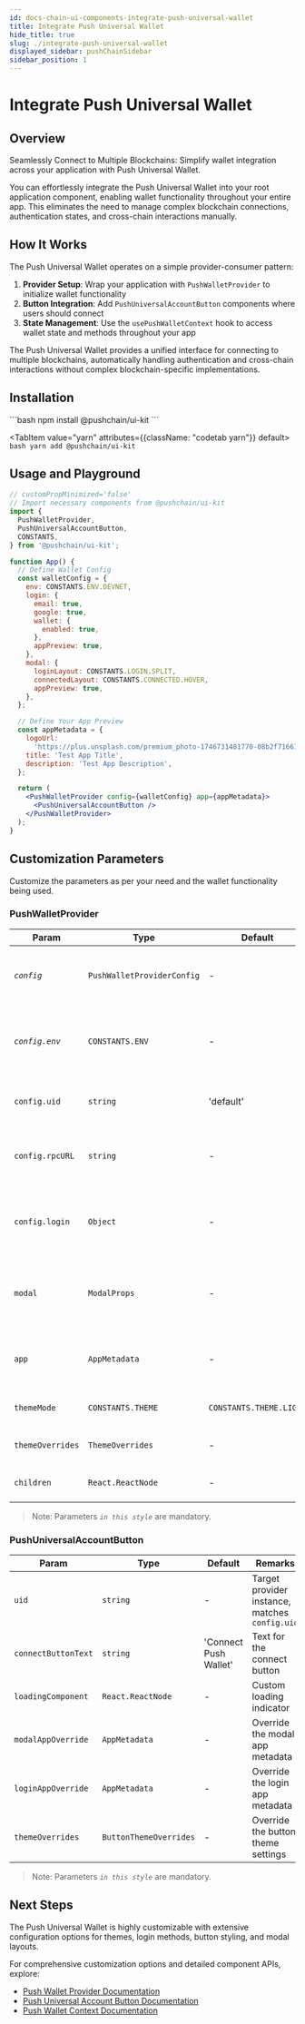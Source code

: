 ```yaml
---
id: docs-chain-ui-components-integrate-push-universal-wallet
title: Integrate Push Universal Wallet
hide_title: true
slug: ./integrate-push-universal-wallet
displayed_sidebar: pushChainSidebar
sidebar_position: 1
---
```



# Integrate Push Universal Wallet

## Overview

Seamlessly Connect to Multiple Blockchains: Simplify wallet integration across your application with Push Universal Wallet.

You can effortlessly integrate the Push Universal Wallet into your root application component, enabling wallet functionality throughout your entire app. This eliminates the need to manage complex blockchain connections, authentication states, and cross-chain interactions manually.

## How It Works

The Push Universal Wallet operates on a simple provider-consumer pattern:

1. **Provider Setup**: Wrap your application with `PushWalletProvider` to initialize wallet functionality
2. **Button Integration**: Add `PushUniversalAccountButton` components where users should connect
3. **State Management**: Use the `usePushWalletContext` hook to access wallet state and methods throughout your app

The Push Universal Wallet provides a unified interface for connecting to multiple blockchains, automatically handling authentication and cross-chain interactions without complex blockchain-specific implementations.

## Installation

<Tabs className="codetabs" groupId="code-examples">
  <TabItem value="npm" attributes={{className: "codetab npm"}} default>
    ```bash
    npm install @pushchain/ui-kit
    ```
  </TabItem>

  <TabItem value="yarn" attributes={{className: "codetab yarn"}} default>
    ```bash
    yarn add @pushchain/ui-kit
    ```
  </TabItem>
</Tabs>

## Usage and Playground

```jsx live
// customPropMinimized='false'
// Import necessary components from @pushchain/ui-kit
import {
  PushWalletProvider,
  PushUniversalAccountButton,
  CONSTANTS,
} from '@pushchain/ui-kit';

function App() {
  // Define Wallet Config
  const walletConfig = {
    env: CONSTANTS.ENV.DEVNET,
    login: {
      email: true,
      google: true,
      wallet: {
        enabled: true,
      },
      appPreview: true,
    },
    modal: {
      loginLayout: CONSTANTS.LOGIN.SPLIT,
      connectedLayout: CONSTANTS.CONNECTED.HOVER,
      appPreview: true,
    },
  };

  // Define Your App Preview
  const appMetadata = {
    logoUrl:
      'https://plus.unsplash.com/premium_photo-1746731481770-08b2f71661d0?q=80&w=2671&auto=format&fit=crop&ixlib=rb-4.1.0&ixid=M3wxMjA3fDB8MHxwaG90by1wYWdlfHx8fGVufDB8fHx8fA%3D%3D',
    title: 'Test App Title',
    description: 'Test App Description',
  };

  return (
    <PushWalletProvider config={walletConfig} app={appMetadata}>
      <PushUniversalAccountButton />
    </PushWalletProvider>
  );
}
```

## Customization Parameters

Customize the parameters as per your need and the wallet functionality being used.

### PushWalletProvider

| Param            | Type                       | Default                 | Remarks                                                  |
| ---------------- | -------------------------- | ----------------------- | -------------------------------------------------------- |
| _`config`_       | `PushWalletProviderConfig` | -                       | Core configuration object for wallet connections         |
| _`config.env`_   | `CONSTANTS.ENV`            | -                       | Chain environment - 'TESTNET', 'MAINNET', or 'LOCAL'     |
| `config.uid`     | `string`                   | 'default'               | Unique identifier for this provider instance             |
| `config.rpcURL`  | `string`                   | -                       | Custom JSON-RPC endpoint for supported chains            |
| `config.login`   | `Object`                   | -                       | Login method configuration (email, google, wallet)       |
| `modal`          | `ModalProps`               | -                       | Global defaults for login and connected modal instances  |
| `app`            | `AppMetadata`              | -                       | Application branding metadata (logo, title, description) |
| `themeMode`      | `CONSTANTS.THEME`          | `CONSTANTS.THEME.LIGHT` | Theme mode - 'LIGHT' or 'DARK'                           |
| `themeOverrides` | `ThemeOverrides`           | -                       | Override the theme settings                              |
| `children`       | `React.ReactNode`          | -                       | Your application components                              |

> Note: Parameters _`in this style`_ are mandatory.

### PushUniversalAccountButton

| Param               | Type                   | Default               | Remarks                                        |
| ------------------- | ---------------------- | --------------------- | ---------------------------------------------- |
| `uid`               | `string`               | -                     | Target provider instance, matches `config.uid` |
| `connectButtonText` | `string`               | 'Connect Push Wallet' | Text for the connect button                    |
| `loadingComponent`  | `React.ReactNode`      | -                     | Custom loading indicator                       |
| `modalAppOverride`  | `AppMetadata`          | -                     | Override the modal app metadata                |
| `loginAppOverride`  | `AppMetadata`          | -                     | Override the login app metadata                |
| `themeOverrides`    | `ButtonThemeOverrides` | -                     | Override the button theme settings             |

> Note: Parameters _`in this style`_ are mandatory.

## Next Steps

The Push Universal Wallet is highly customizable with extensive configuration options for themes, login methods, button styling, and modal layouts.

For comprehensive customization options and detailed component APIs, explore:

- [Push Wallet Provider Documentation](/docs/chain/ui-components/Advanced/push-wallet-provider/)
- [Push Universal Account Button Documentation](/docs/chain/ui-components/Advanced/push-universal-account-button/)
- [Push Wallet Context Documentation](docs/chain/ui-components/Advanced/use-push-wallet-context/)
